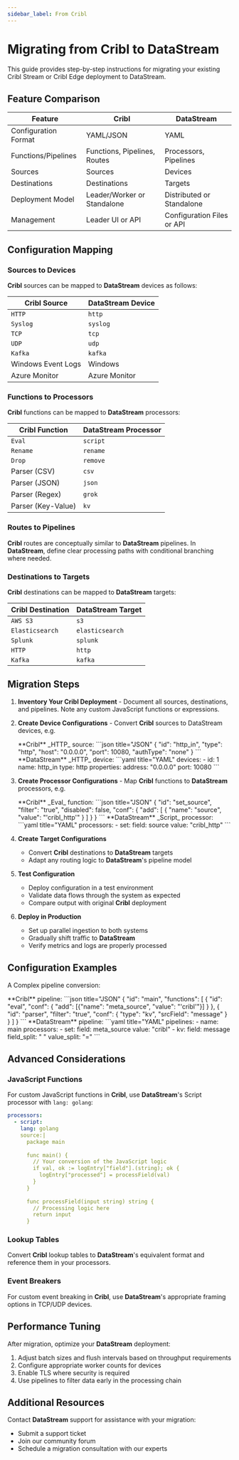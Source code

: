 ```yaml
---
sidebar_label: From Cribl
---
```


# Migrating from Cribl to DataStream

This guide provides step-by-step instructions for migrating your existing Cribl Stream or Cribl Edge deployment to DataStream.

## Feature Comparison

|Feature|Cribl|DataStream|
|---|---|---|
|Configuration Format|YAML/JSON|YAML|
|Functions/Pipelines|Functions, Pipelines, Routes|Processors, Pipelines|
|Sources|Sources|Devices|
|Destinations|Destinations|Targets|
|Deployment Model|Leader/Worker or Standalone|Distributed or Standalone|
|Management|Leader UI or API|Configuration Files or API|

## Configuration Mapping

### Sources to Devices

**Cribl** sources can be mapped to **DataStream** devices as follows:

|Cribl Source|DataStream Device|
|---|---|
|`HTTP`|`http`|
|`Syslog`|`syslog`|
|`TCP`|`tcp`|
|`UDP`|`udp`|
|`Kafka`|`kafka`|
|Windows Event Logs|Windows|
|Azure Monitor|Azure Monitor|

### Functions to Processors

**Cribl** functions can be mapped to **DataStream** processors:

|Cribl Function|DataStream Processor|
|---|---|
|`Eval`|`script`|
|`Rename`|`rename`|
|`Drop`|`remove`|
|Parser (CSV)|`csv`|
|Parser (JSON)|`json`|
|Parser (Regex)|`grok`|
|Parser (Key-Value)|`kv`|

### Routes to Pipelines

**Cribl** routes are conceptually similar to **DataStream** pipelines. In **DataStream**, define clear processing paths with conditional branching where needed.

### Destinations to Targets

**Cribl** destinations can be mapped to **DataStream** targets:

|Cribl Destination|DataStream Target|
|---|---|
|`AWS S3`|`s3`|
|`Elasticsearch`|`elasticsearch`|
|`Splunk`|`splunk`|
|`HTTP`|`http`|
|`Kafka`|`kafka`|

## Migration Steps

1. **Inventory Your Cribl Deployment** - Document all sources, destinations, and pipelines. Note any custom JavaScript functions or expressions.

2. **Create Device Configurations** - Convert **Cribl** sources to DataStream devices, e.g.
  
    <ExampleGrid>
    <CommentCol>
      **Cribl** _HTTP_ source:
    </CommentCol>
    <CodeCol>
      ```json title="JSON"
      {
        "id": "http_in",
        "type": "http",
        "host": "0.0.0.0",
        "port": 10080,
        "authType": "none"
      }
      ```
    </CodeCol>
    <CommentCol>
      **DataStream** _HTTP_ device:
    </CommentCol>
    <CodeCol>
      ```yaml title="YAML"
      devices:
        - id: 1
          name: http_in
          type: http
          properties:
            address: "0.0.0.0"
            port: 10080
    ```
    </CodeCol>
    </ExampleGrid>

3. **Create Processor Configurations** - Map **Cribl** functions to **DataStream** processors, e.g.
  
    <ExampleGrid>
    <CommentCol>
      **Cribl** _Eval_ function:
    </CommentCol>
    <CodeCol>
      ```json title="JSON"
      {
        "id": "set_source",
        "filter": "true",
        "disabled": false,
        "conf": {
          "add": [
            {
              "name": "source",
              "value": "'cribl_http'"
            }
          ]
        }
      }
      ```
    </CodeCol>
    <CommentCol>
      **DataStream** _Script_ processor:
    </CommentCol>
    <CodeCol>
      ```yaml title="YAML"
      processors:
        - set:
          field: source
          value: "cribl_http"
      ```
    </CodeCol>
    </ExampleGrid>

4. **Create Target Configurations**
  
    - Convert **Cribl** destinations to **DataStream** targets
    - Adapt any routing logic to **DataStream**'s pipeline model

5. **Test Configuration**
  
    - Deploy configuration in a test environment
    - Validate data flows through the system as expected
    - Compare output with original **Cribl** deployment

6. **Deploy in Production**
  
    - Set up parallel ingestion to both systems
    - Gradually shift traffic to **DataStream**
    - Verify metrics and logs are properly processed

## Configuration Examples

A Complex pipeline conversion:

<ExampleGrid>
  <CommentCol>
    **Cribl** pipeline:
  </CommentCol>
  <CodeCol>
    ```json title="JSON"
    {
      "id": "main",
      "functions": [
        {
          "id": "eval",
          "conf": {
            "add": [{"name": "meta_source", "value": "'cribl'"}]
          }
        },
        {
          "id": "parser",
          "filter": "true",
          "conf": {
            "type": "kv",
            "srcField": "message"
          }
        }
      ]
    }
    ```
  </CodeCol>
  <CommentCol>
    **DataStream** pipeline:
  </CommentCol>
  <CodeCol>
    ```yaml title="YAML"
    pipelines:
      - name: main
        processors:
          - set:
            field: meta_source
            value: "cribl"
          - kv:
            field: message
            field_split: " "
            value_split: "="
    ```
  </CodeCol>
</ExampleGrid>

## Advanced Considerations

### JavaScript Functions

For custom JavaScript functions in **Cribl**, use **DataStream**'s Script processor with `lang: golang`:

```yaml title="YAML"
processors:
  - script:
    lang: golang
    source:|
      package main
        
      func main() {
        // Your conversion of the JavaScript logic
        if val, ok := logEntry["field"].(string); ok {
          logEntry["processed"] = processField(val)
        }
      }
        
      func processField(input string) string {
        // Processing logic here
        return input
      }
```

### Lookup Tables

Convert **Cribl** lookup tables to **DataStream**'s equivalent format and reference them in your processors.

### Event Breakers

For custom event breaking in **Cribl**, use **DataStream**'s appropriate framing options in TCP/UDP devices.

## Performance Tuning

After migration, optimize your **DataStream** deployment:

1. Adjust batch sizes and flush intervals based on throughput requirements
2. Configure appropriate worker counts for devices
3. Enable TLS where security is required
4. Use pipelines to filter data early in the processing chain

## Additional Resources

Contact **DataStream** support for assistance with your migration:

- Submit a support ticket
- Join our community forum
- Schedule a migration consultation with our experts
